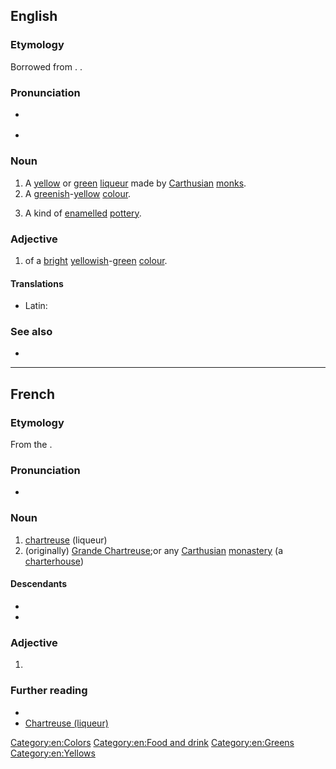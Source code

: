 {{also|Chartreuse}}
==English==

===Etymology===
Borrowed from {{bor|en|fr|chartreuse}}. {{doublet|en|charterhouse}}.

===Pronunciation===
* {{a|UK}} {{IPA|en|[ʃɑːˈtɹɜːz]}}
: {{rhymes|en|ɜː(r)z}}
* {{a|US}} {{IPA|en|[ʃɑɹˈtɹuːz]|[ʃɑɹˈtɹuːs]}}
: {{audio|en|en-us-chartreuse.ogg|Audio (US)}}
: {{rhymes|en|uːz|uːs}}

===Noun===
{{en-noun|~}}

# A [[yellow]] or [[green]] [[liqueur]] made by [[Carthusian]] [[monk]]s.
# A [[green]]ish-[[yellow]] [[colour]].
#: {{color panel|chartreuse (HTML)|7FFF00}}
#: {{color panel|bright chartreuse (Pantone)|B0BC4A}}
# {{lb|en|arts}} A kind of [[enamelled]] [[pottery]].

===Adjective===
{{en-adj|-}}

# of a [[bright]] [[yellow]]ish-[[green]] [[colour]].

====Translations====
{{trans-top|of a bright yellowish-green colour}}
* Latin: {{t|la|galbinus}}
{{trans-mid}}
{{trans-bottom}}

===See also===
* {{l|en|Appendix:Colors}}

[[Category:en:Colors]]
[[Category:en:Food and drink]]
[[Category:en:Greens]]
[[Category:en:Yellows]]

----

==French==

===Etymology===
From the {{m|fr|Chartreux||Carthusian monks}}.

===Pronunciation===
* {{fr-IPA}}

===Noun===
{{fr-noun|f}}

# [[#English|chartreuse]] (liqueur)
# (originally) [[wikipedia:Grande Chartreuse|Grande Chartreuse]];or any [[Carthusian]] [[monastery]] (a [[charterhouse]])

====Descendants====
* {{desc|bor=1|en|chartreuse}}
* {{desc|bor=1|en|charterhouse}}

===Adjective===
{{head|fr|adjective form}}

# {{feminine singular of|fr|chartreux}}

===Further reading===
* {{R:TLFi}}
* [[wikipedia:Chartreuse (liqueur)|Chartreuse (liqueur)]]